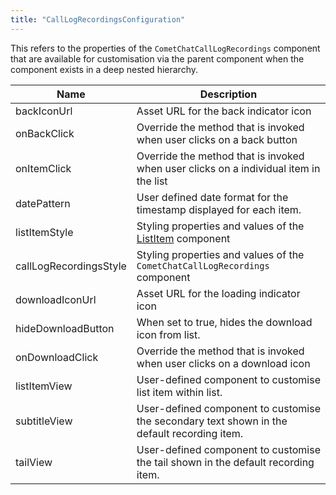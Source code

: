 ```yaml
---
title: "CallLogRecordingsConfiguration"
---
```


This refers to the properties of the `CometChatCallLogRecordings` component that are available for customisation via the parent component when the component exists in a deep nested hierarchy.

| Name                   | Description                                                                                 |
| ---------------------- | ------------------------------------------------------------------------------------------- |
| backIconUrl            | Asset URL for the back indicator icon                                                       |
| onBackClick            | Override the method that is invoked when user clicks on a back button                       |
| onItemClick            | Override the method that is invoked when user clicks on a individual item in the list       |
| datePattern            | User defined date format for the timestamp displayed for each item.                         |
| listItemStyle          | Styling properties and values of the [ListItem](/docs/web-elements/list-item) component     |
| callLogRecordingsStyle | Styling properties and values of the `CometChatCallLogRecordings` component                 |
| downloadIconUrl        | Asset URL for the loading indicator icon                                                    |
| hideDownloadButton     | When set to true, hides the download icon from list.                                        |
| onDownloadClick        | Override the method that is invoked when user clicks on a download icon                     |
| listItemView           | User-defined component to customise list item within list.                                  |
| subtitleView           | User-defined component to customise the secondary text shown in the default recording item. |
| tailView               | User-defined component to customise the tail shown in the default recording item.           |
